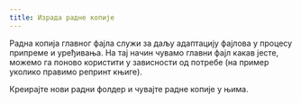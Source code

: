 ```yaml
---
title: Израда радне копије
---
```

Радна копија главног фајла служи за даљу адаптацију фајлова у процесу припреме и уређивања. На тај начин чувамо главни фајл какав јесте, можемо га поново користити у зависности од потребе (на пример уколико правимо репринт књиге).

Креирајте нови радни фолдер и чувајте радне копије у њима.
